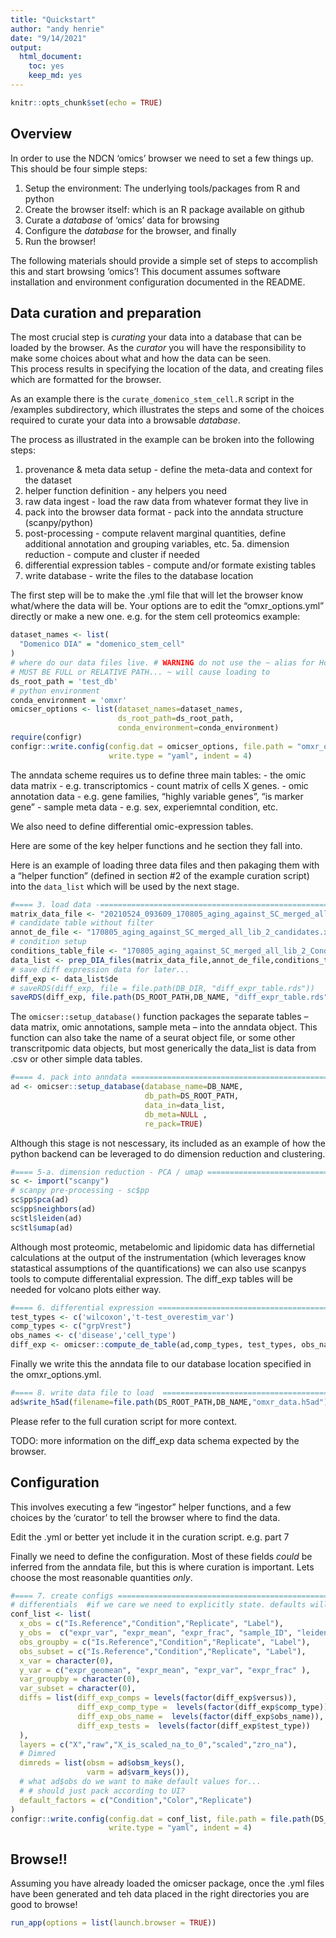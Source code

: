 ```yaml
---
title: "Quickstart"
author: "andy henrie"
date: "9/14/2021"
output:
  html_document: 
    toc: yes
    keep_md: yes
---
```


```r
knitr::opts_chunk$set(echo = TRUE)
```

## Overview

In order to use the NDCN ‘omics’ browser we need to set a few things up.  This should be four simple steps:

1. Setup the environment: The underlying tools/packages from R and python
2. Create the browser itself: which is an R package available on github
3. Curate a _database_ of ‘omics’ data for browsing
4. Configure the _database_ for the browser, and finally
5. Run the browser!

The following materials should provide a simple set of steps to accomplish this and start browsing ‘omics’!
This document assumes software installation and environment configuration documented in the README.  
    
## Data curation and preparation

The most crucial step is _curating_ your data into a database that can be loaded by the browser.  As the _curator_ you will have the responsibility to make some choices about what and how the data can be seen.  
This process results in specifying the location of the data, and creating files which are formatted for the browser.

As an example there is the `curate_domenico_stem_cell.R` script in the /examples subdirectory, which illustrates the steps and some of the choices required to curate your data into a browsable _database_. 

The process as illustrated in the example can be broken into the following steps:

1. provenance & meta data setup - define the meta-data and context for the dataset
2. helper function definition - any helpers you need
3. raw data ingest - load the raw data from whatever format they live in
4. pack into the browser data format - pack into the anndata structure (scanpy/python)
5. post-processing - compute relavent marginal quantities, define additional annotation and grouping variables, etc.
  5a. dimension reduction - compute and cluster if needed
6. differential expression tables - compute and/or formate existing tables
7. write database - write the files to the database location


The first step will be to make the .yml file that will let the browser know what/where the data will be.  Your options are to edit the "omxr_options.yml" directly or make a new one. e.g. for the stem cell proteomics example:

```r
dataset_names <- list(
  "Domenico DIA" = "domenico_stem_cell"
)
# where do our data files live. # WARNING do not use the ~ alias for Home
# MUST BE FULL or RELATIVE PATH... ~ will cause loading to
ds_root_path = 'test_db'
# python environment
conda_environment = 'omxr'
omicser_options <- list(dataset_names=dataset_names,
                        ds_root_path=ds_root_path,
                        conda_environment=conda_environment)
require(configr)
configr::write.config(config.dat = omicser_options, file.path = "omxr_options.yml",
                      write.type = "yaml", indent = 4)
```

The anndata scheme requires us to define three main tables:
- the omic data matrix - e.g. transcriptomics - count matrix of cells X genes.
- omic annotation data - e.g. gene families, "highly variable genes", "is marker gene"
- sample meta data - e.g.  sex, experiemntal condition, etc.

We also need to define differential omic-expression tables.

Here are some of the key helper functions and he section they fall into.

Here is an example of loading three data files and then pakaging them with a "helper function" (defined in section #2 of the example curation script) into the `data_list` which will be used by the next stage.

``` r
#==== 3. load data -========================================================================================
matrix_data_file <- "20210524_093609_170805_aging_against_SC_merged_all_lib_2_Report.xls"
# candidate table without filter
annot_de_file <- "170805_aging_against_SC_merged_all_lib_2_candidates.xls"
# condition setup
conditions_table_file <- "170805_aging_against_SC_merged_all_lib_2_ConditionSetup.xls"
data_list <- prep_DIA_files(matrix_data_file,annot_de_file,conditions_table_file,RAW_DIR)
# save diff expression data for later...
diff_exp <- data_list$de
# saveRDS(diff_exp, file = file.path(DB_DIR, "diff_expr_table.rds"))
saveRDS(diff_exp, file.path(DS_ROOT_PATH,DB_NAME, "diff_expr_table.rds"))
```

The `omicser::setup_database()` function packages the separate tables -- data matrix, omic annotations, sample meta -- into the anndata object.  This function can also take the name of a seurat object file, or some other transcritpomic data objects, but most generically the data_list is data from .csv or other simple data tables.

``` r
#==== 4. pack into anndata =========================================================================
ad <- omicser::setup_database(database_name=DB_NAME,
                              db_path=DS_ROOT_PATH,
                              data_in=data_list,
                              db_meta=NULL ,
                              re_pack=TRUE)
```


Although this stage is not nescessary, its included as an example of how the python backend can be leveraged to do dimension reduction and clustering.

``` r
#==== 5-a. dimension reduction - PCA / umap ========================================================
sc <- import("scanpy")
# scanpy pre-processing - sc$pp
sc$pp$pca(ad)
sc$pp$neighbors(ad)
sc$tl$leiden(ad)
sc$tl$umap(ad)
```


Although most proteomic, metabelomic and lipidomic data has differnetial calculations at the output of the instrumentation (which leverages know statastical assumptions of the quantifications) we can also use scanpys tools to compute differentalial expression.  The diff_exp tables will be needed for volcano plots either way.

``` r
#==== 6. differential expression =====================================================================
test_types <- c('wilcoxon','t-test_overestim_var')
comp_types <- c("grpVrest")
obs_names <- c('disease','cell_type')
diff_exp <- omicser::compute_de_table(ad,comp_types, test_types, obs_names)
```

Finally we write this the anndata file to our database location specified in the  omxr_options.yml.

``` r
#==== 8. write data file to load  =========================================================================
ad$write_h5ad(filename=file.path(DS_ROOT_PATH,DB_NAME,"omxr_data.h5ad"))
```

Please refer to the full curation script for more context. 

TODO:  more information on the diff_exp data schema expected by the browser.


## Configuration
This involves executing a few “ingestor” helper functions, and a few choices by the ‘curator’ to tell the browser where to find the data.  

Edit the .yml or better yet include it in the curation script.  e.g. part 7

Finally we need to define the configuration.  Most of these fields *could* be inferred from the anndata file, but this is where curation is important.  Lets choose the most reasonable quantities _only_.  

``` r
#==== 7. create configs =========================================================================
# differentials  #if we care we need to explicitly state. defaults will be the order...
conf_list <- list(
  x_obs = c("Is.Reference","Condition","Replicate", "Label"),
  y_obs =  c("expr_var", "expr_mean", "expr_frac", "sample_ID", "leiden"), #MEASURES
  obs_groupby = c("Is.Reference","Condition","Replicate", "Label"),
  obs_subset = c("Is.Reference","Condition","Replicate", "Label"),
  x_var = character(0),
  y_var = c("expr_geomean", "expr_mean", "expr_var", "expr_frac" ),
  var_groupby = character(0),
  var_subset = character(0),
  diffs = list(diff_exp_comps = levels(factor(diff_exp$versus)),
               diff_exp_comp_type =  levels(factor(diff_exp$comp_type)),
               diff_exp_obs_name =  levels(factor(diff_exp$obs_name)),
               diff_exp_tests =  levels(factor(diff_exp$test_type))
  ),
  layers = c("X","raw","X_is_scaled_na_to_0","scaled","zro_na"),
  # Dimred
  dimreds = list(obsm = ad$obsm_keys(),
                 varm = ad$varm_keys()),
  # what ad$obs do we want to make default values for...
  # # should just pack according to UI?
  default_factors = c("Condition","Color","Replicate")
)
configr::write.config(config.dat = conf_list, file.path = file.path(DS_ROOT_PATH,DB_NAME,"config.yml" ),
                      write.type = "yaml", indent = 4)
```

## Browse!!

Assuming you have already loaded the omicser package, once the .yml files have been generated and teh data placed in the right directories you are good to browse!

```r
run_app(options = list(launch.browser = TRUE))
```

